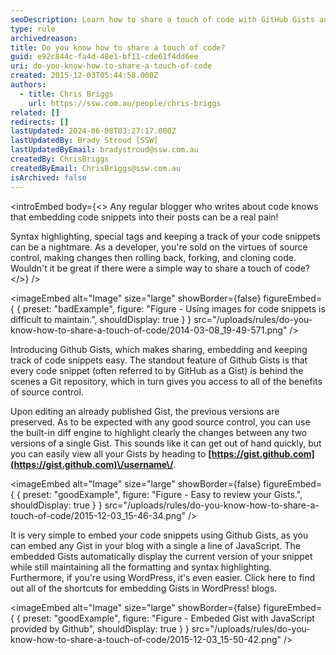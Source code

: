 ```yaml
---
seoDescription: Learn how to share a touch of code with GitHub Gists and simplify your blogging experience.
type: rule
archivedreason:
title: Do you know how to share a touch of code?
guid: e92c844c-fa4d-48e1-bf11-cde61f4dd6ee
uri: do-you-know-how-to-share-a-touch-of-code
created: 2015-12-03T05:44:58.000Z
authors:
  - title: Chris Briggs
    url: https://ssw.com.au/people/chris-briggs
related: []
redirects: []
lastUpdated: 2024-06-08T03:27:17.000Z
lastUpdatedBy: Brady Stroud [SSW]
lastUpdatedByEmail: bradystroud@ssw.com.au
createdBy: ChrisBriggs
createdByEmail: ChrisBriggs@ssw.com.au
isArchived: false
---
```


<introEmbed
  body={<>
Any regular blogger who writes about code knows that embedding code snippets into their posts can be a real pain!

Syntax highlighting, special tags and keeping a track of your code snippets can be a nightmare. As a developer, you're sold on the virtues of source control, making changes then rolling back, forking, and cloning code. Wouldn't it be great if there were a simple way to share a touch of code?
  </>}
/>

<imageEmbed
  alt="Image"
  size="large"
  showBorder={false}
  figureEmbed={ {
    preset: "badExample",
    figure: "Figure - Using images for code snippets is difficult to maintain.",
    shouldDisplay: true
  } }
  src="/uploads/rules/do-you-know-how-to-share-a-touch-of-code/2014-03-08_19-49-571.png"
/>


Introducing Github Gists, which makes sharing, embedding and keeping track of code snippets easy. The standout feature of Github Gists is that every code snippet (often referred to by GitHub as a Gist) is behind the scenes a Git repository, which in turn gives you access to all of the benefits of source control.

Upon editing an already published Gist, the previous versions are preserved. As to be expected with any good source control, you can use the built-in diff engine to highlight clearly the changes between any two versions of a single Gist. This sounds like it can get out of hand quickly, but you can easily view all your Gists by heading to **[https://gist.github.com](https://gist.github.com)\/username\/**.

<imageEmbed
  alt="Image"
  size="large"
  showBorder={false}
  figureEmbed={ {
    preset: "goodExample",
    figure: "Figure - Easy to review your Gists.",
    shouldDisplay: true
  } }
  src="/uploads/rules/do-you-know-how-to-share-a-touch-of-code/2015-12-03_15-46-34.png"
/>


It is very simple to embed your code snippets using Github Gists, as you can embed any Gist in your blog with a single a line of JavaScript. The embedded Gists automatically display the current version of your snippet while still maintaining all the formatting and syntax highlighting. Furthermore, if you're using WordPress, it's even easier. Click here to find out all of the shortcuts for embedding Gists in WordPress! blogs.

<imageEmbed
  alt="Image"
  size="large"
  showBorder={false}
  figureEmbed={ {
    preset: "goodExample",
    figure: "Figure - Embeded Gist with JavaScript provided by Github",
    shouldDisplay: true
  } }
  src="/uploads/rules/do-you-know-how-to-share-a-touch-of-code/2015-12-03_15-50-42.png"
/>
